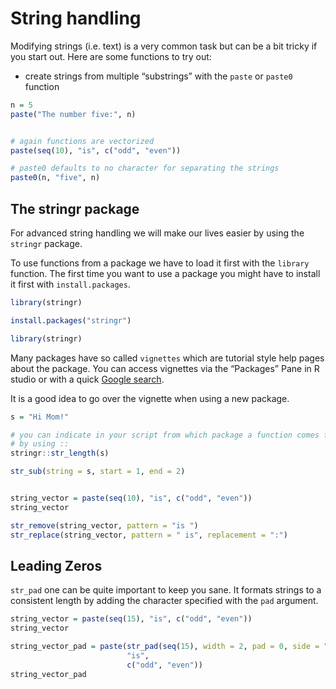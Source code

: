 # String handling

Modifying strings (i.e. text) is a very common task but can be a bit tricky if you start out.
Here are some functions to try out:

* create strings from multiple "substrings" with the `paste` or `paste0` function

```r
n = 5
paste("The number five:", n)


# again functions are vectorized
paste(seq(10), "is", c("odd", "even"))

# paste0 defaults to no character for separating the strings
paste0(n, "five", n)

```


## The stringr package

For advanced string handling we will make our lives easier by using the `stringr` package.

To use functions from a package we have to load it first with the `library` function. The first time you want to use a package you might have to install it first with `install.packages`.


```r
library(stringr)
```




```r
install.packages("stringr")

library(stringr)
```


Many packages have so called `vignettes` which are tutorial style help pages about the package.
You can access vignettes via the "Packages" Pane in R studio or with a quick [Google search](https://www.google.com/search?q=stringr+vignette).

It is a good idea to go over the vignette when using a new package.


```r

s = "Hi Mom!"

# you can indicate in your script from which package a function comes from
# by using ::
stringr::str_length(s)

str_sub(string = s, start = 1, end = 2)


string_vector = paste(seq(10), "is", c("odd", "even"))
string_vector

str_remove(string_vector, pattern = "is ")
str_replace(string_vector, pattern = " is", replacement = ":")

```


## Leading Zeros

`str_pad` one can be quite important to keep you sane. It formats strings to a consistent length by adding the character specified with the `pad` argument.


```r
string_vector = paste(seq(15), "is", c("odd", "even"))
string_vector

string_vector_pad = paste(str_pad(seq(15), width = 2, pad = 0, side = "left"),
                          "is",
                          c("odd", "even"))
string_vector_pad
```



        
